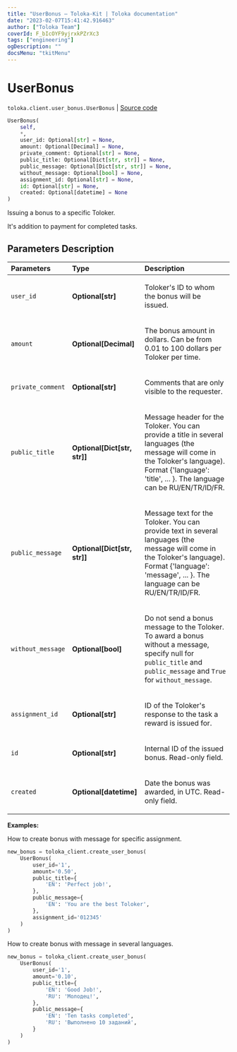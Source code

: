 ```yaml
---
title: "UserBonus — Toloka-Kit | Toloka documentation"
date: "2023-02-07T15:41:42.916463"
author: ["Toloka Team"]
coverId: F_bIcOYF9yjrxkPZrXc3
tags: ["engineering"]
ogDescription: ""
docsMenu: "tkitMenu"
---
```


# UserBonus
`toloka.client.user_bonus.UserBonus` | [Source code](https://github.com/Toloka/toloka-kit/blob/v1.1.3/src/client/user_bonus.py#L17)

```python
UserBonus(
    self,
    *,
    user_id: Optional[str] = None,
    amount: Optional[Decimal] = None,
    private_comment: Optional[str] = None,
    public_title: Optional[Dict[str, str]] = None,
    public_message: Optional[Dict[str, str]] = None,
    without_message: Optional[bool] = None,
    assignment_id: Optional[str] = None,
    id: Optional[str] = None,
    created: Optional[datetime] = None
)
```

Issuing a bonus to a specific Toloker.

It's addition to payment for completed tasks.

## Parameters Description

| Parameters | Type | Description |
| :----------| :----| :-----------|
`user_id`|**Optional\[str\]**|<p>Toloker&#x27;s ID to whom the bonus will be issued.</p>
`amount`|**Optional\[Decimal\]**|<p>The bonus amount in dollars. Can be from 0.01 to 100 dollars per Toloker per time.</p>
`private_comment`|**Optional\[str\]**|<p>Comments that are only visible to the requester.</p>
`public_title`|**Optional\[Dict\[str, str\]\]**|<p>Message header for the Toloker. You can provide a title in several languages (the message will come in the Toloker&#x27;s language). Format {&#x27;language&#x27;: &#x27;title&#x27;, ... }. The language can be RU/EN/TR/ID/FR.</p>
`public_message`|**Optional\[Dict\[str, str\]\]**|<p>Message text for the Toloker. You can provide text in several languages (the message will come in the Toloker&#x27;s language). Format {&#x27;language&#x27;: &#x27;message&#x27;, ... }. The language can be RU/EN/TR/ID/FR.</p>
`without_message`|**Optional\[bool\]**|<p>Do not send a bonus message to the Toloker. To award a bonus without a message, specify null for `public_title` and `public_message` and `True` for `without_message`.</p>
`assignment_id`|**Optional\[str\]**|<p>ID of the Toloker&#x27;s response to the task a reward is issued for.</p>
`id`|**Optional\[str\]**|<p>Internal ID of the issued bonus. Read-only field.</p>
`created`|**Optional\[datetime\]**|<p>Date the bonus was awarded, in UTC. Read-only field.</p>

**Examples:**

How to create bonus with message for specific assignment.

```python
new_bonus = toloka_client.create_user_bonus(
    UserBonus(
        user_id='1',
        amount='0.50',
        public_title={
            'EN': 'Perfect job!',
        },
        public_message={
            'EN': 'You are the best Toloker',
        },
        assignment_id='012345'
    )
)
```

How to create bonus with message in several languages.

```python
new_bonus = toloka_client.create_user_bonus(
    UserBonus(
        user_id='1',
        amount='0.10',
        public_title={
            'EN': 'Good Job!',
            'RU': 'Молодец!',
        },
        public_message={
            'EN': 'Ten tasks completed',
            'RU': 'Выполнено 10 заданий',
        }
    )
)
```